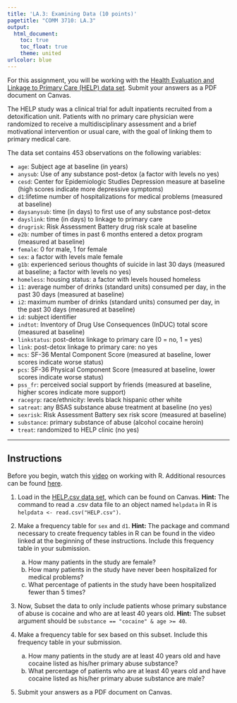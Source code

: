 ```yaml
---
title: 'LA.3: Examining Data (10 points)'
pagetitle: "COMM 3710: LA.3"
output:
  html_document:
    toc: true
    toc_float: true
    theme: united
urlcolor: blue
---
```


For this assignment, you will be working with the [Health Evaluation and Linkage to Primary Care (HELP) data set](https://utah.instructure.com/files/102658359/download?download_frd=1). Submit your answers as a PDF document on Canvas.

The HELP study was a clinical trial for adult inpatients recruited from a detoxification unit. Patients with no primary care physician were randomized to receive a multidisciplinary assessment and a brief motivational intervention or usual care, with the goal of linking them to primary medical care.

The data set contains 453 observations on the following variables:

* `age`: Subject age at baseline (in years)
* `anysub`: Use of any substance post-detox (a factor with levels no yes)
* `cesd`: Center for Epidemiologic Studies Depression measure at baseline (high scores indicate more depressive symptoms)
* `d1`:lifetime number of hospitalizations for medical problems (measured at baseline)
* `daysanysub`: time (in days) to first use of any substance post-detox
* `dayslink`: time (in days) to linkage to primary care
* `drugrisk`: Risk Assessment Battery drug risk scale at baseline
* `e2b`: number of times in past 6 months entered a detox program (measured at baseline)
* `female`: 0 for male, 1 for female
* `sex`: a factor with levels male female
* `g1b`: experienced serious thoughts of suicide in last 30 days (measured at baseline; a factor with levels no yes)
* `homeless`: housing status: a factor with levels housed homeless
* `i1`: average number of drinks (standard units) consumed per day, in the past 30 days (measured at baseline)
* `i2`: maximum number of drinks (standard units) consumed per day, in the past 30 days (measured at baseline)
* `id`: subject identifier
* `indtot`: Inventory of Drug Use Consequences (InDUC) total score (measured at baseline)
* `linkstatus`: post-detox linkage to primary care (0 = no, 1 = yes)
* `link`: post-detox linkage to primary care: no yes
* `mcs`: SF-36 Mental Component Score (measured at baseline, lower scores indicate worse status)
* `pcs`: SF-36 Physical Component Score (measured at baseline, lower scores indicate worse status)
* `pss_fr`: perceived social support by friends (measured at baseline, higher scores indicate more support)
* `racegrp`: race/ethnicity: levels black hispanic other white
* `satreat`: any BSAS substance abuse treatment at baseline (no yes)
* `sexrisk`: Risk Assessment Battery sex risk score (measured at baseline)
* `substance`: primary substance of abuse (alcohol cocaine heroin)
* `treat`: randomized to HELP clinic (no yes)

---

## Instructions
Before you begin, watch this [video](https://youtu.be/Dbj_l1PRIjA) on working with R. Additional resources can be found [here](https://rpubs.com/yesun/652965).

1. Load in the [HELP.csv data set](https://utah.instructure.com/files/108105219/download?download_frd=1)<!--change link for each section-->, which can be found on Canvas. **Hint:** The command to read a .csv data file to an object named `helpdata` in R is `helpdata <- read.csv("HELP.csv")`.

2. Make a frequency table for `sex` and `d1`. **Hint:** The package and command necessary to create frequency tables in R can be found in the video linked at the beginning of these instructions. Include this frequency table in your submission.
      a. How many patients in the study are female? <!--107-->
      b. How many patients in the study have never been hospitalized for medical problems? <!--92-->
      c. What percentage of patients in the study have been hospitalized fewer than 5 times? <!--83.2%-->

3. Now, Subset the data to only include patients whose primary substance of abuse is cocaine and who are at least 40 years old. **Hint:** The subset argument should be `substance == "cocaine" & age >= 40`.

4. Make a frequency table for sex based on this subset. Include this frequency table in your submission.
      a. How many patients in the study are at least 40 years old and have cocaine listed as his/her primary abuse substance? <!--27-->
      b. What percentage of patients who are at least 40 years old and have cocaine listed as his/her primary abuse substance are male? <!--74.1%-->

5. Submit your answers as a PDF document on Canvas.
